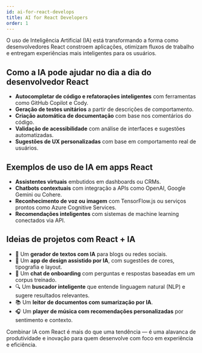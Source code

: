 ```yaml
---
id: ai-for-react-develops
title: AI for React Developers
order: 1
---
```


O uso de Inteligência Artificial (IA) está transformando a forma como desenvolvedores React constroem aplicações, otimizam fluxos de trabalho e entregam experiências mais inteligentes para os usuários.

## Como a IA pode ajudar no dia a dia do desenvolvedor React

- **Autocompletar de código e refatorações inteligentes** com ferramentas como GitHub Copilot e Cody.
- **Geração de testes unitários** a partir de descrições de comportamento.
- **Criação automática de documentação** com base nos comentários do código.
- **Validação de acessibilidade** com análise de interfaces e sugestões automatizadas.
- **Sugestões de UX personalizadas** com base em comportamento real de usuários.

## Exemplos de uso de IA em apps React

- **Assistentes virtuais** embutidos em dashboards ou CRMs.
- **Chatbots contextuais** com integração a APIs como OpenAI, Google Gemini ou Cohere.
- **Reconhecimento de voz ou imagem** com TensorFlow.js ou serviços prontos como Azure Cognitive Services.
- **Recomendações inteligentes** com sistemas de machine learning conectados via API.

## Ideias de projetos com React + IA

- 📌 Um **gerador de textos com IA** para blogs ou redes sociais.
- 🎨 Um **app de design assistido por IA**, com sugestões de cores, tipografia e layout.
- 🧠 Um **chat de onboarding** com perguntas e respostas baseadas em um corpus treinado.
- 🔍 Um **buscador inteligente** que entende linguagem natural (NLP) e sugere resultados relevantes.
- 📚 Um **leitor de documentos com sumarização por IA**.
- 🎧 Um **player de música com recomendações personalizadas** por sentimento e contexto.

<Highlight>
  Combinar IA com React é mais do que uma tendência — é uma alavanca de produtividade e inovação
  para quem desenvolve com foco em experiência e eficiência.
</Highlight>

